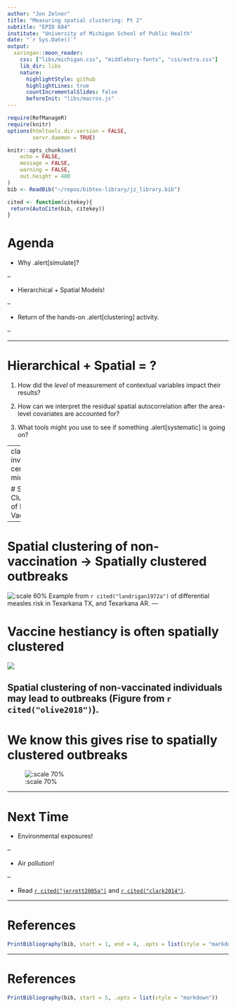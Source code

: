 ```yaml
---
author: "Jon Zelner"
title: "Measuring spatial clustering: Pt 2"
subtitle: "EPID 684"
institute: "University of Michigan School of Public Health"
date: "`r Sys.Date()`"
output:
  xaringan::moon_reader:
    css: ["libs/michigan.css", "middlebury-fonts", "css/extra.css"]
    lib_dir: libs
    nature:
      highlightStyle: github
      highlightLines: true
      countIncrementalSlides: false
      beforeInit: "libs/macros.js"
---
```


```r
require(RefManageR)
require(knitr)
options(htmltools.dir.version = FALSE,
        servr.daemon = TRUE)

knitr::opts_chunk$set(
	echo = FALSE,
	message = FALSE,
	warning = FALSE,
	out.height = 400
)
bib <- ReadBib("~/repos/bibtex-library/jz_library.bib")

cited <- function(citekey){
 return(AutoCite(bib, citekey)) 
}

```

# Agenda

* Why .alert[simulate]?

--

* Hierarchical + Spatial Models!

--

* Return of the hands-on .alert[clustering] activity.

--

---

# Hierarchical + Spatial = ?

1. How did the *level* of measurement of contextual variables impact their results?

2. How can we interpret the residual spatial autocorrelation after the area-level covariates are accounted for?

3. What tools might you use to see if something .alert[systematic] is going on?

---
class: inverse center middle

# Spatial Clustering of Non-Vaccination

---

# Spatial clustering of non-vaccination $\to$ Spatially clustered outbreaks

![:scale 60%](images/texarkana_measles.png)
Example from `r cited("landrigan1972a")` of differential measles risk in Texarkana TX, and Texarkana AR.
---

# Vaccine hestiancy is often spatially clustered

![](images/olive_spatial_nonvax.png)

Spatial clustering of non-vaccinated individuals may lead to outbreaks (Figure from `r cited("olive2018")`).
---

# We know this gives rise to spatially clustered outbreaks

![:scale 70%](images/michigan_measles_outbreak.png)

---

# Next Time

- Environmental exposures!

--

- Air pollution!

--

- Read [`r cited("jerrett2005a")`](https://drive.google.com/open?id=1-T9DzCeXFcmXpaTED8BrIgBxxm1cU1pr&authuser=jzelner@umich.edu&usp=drive_fs) and [`r cited("clark2014")`](https://drive.google.com/open?id=1-PJLPEYx6V2-ulZXHz3w-hik8fWiJcLB&authuser=jzelner@umich.edu&usp=drive_fs).


---

# References

```r
PrintBibliography(bib, start = 1, end = 4, .opts = list(style = "markdown"))
```
---
# References

```r
PrintBibliography(bib, start = 5, .opts = list(style = "markdown"))
```
